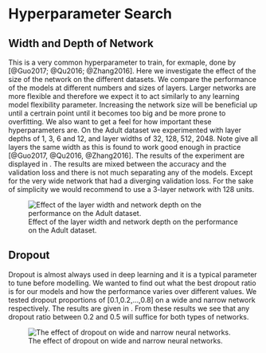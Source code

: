 # Hyperparameter Search \label{app:B}

## Width and Depth of Network

This is a very common hyperparameter to train, for exmaple, done by [@Guo2017; @Qu2016; @Zhang2016].
Here we investigate the effect of the size of the network on the different datasets.
We compare the performance of the models at different numbers and sizes of layers.
Larger networks are more flexible and therefore we expect it to act similarly to any learning model flexibility parameter.
Increasing the network size will be beneficial up until a certrain point until it becomes too big and be more prone to overfitting.
We also want to get a feel for how important these hyperparameters are.
On the Adult dataset we experimented with layer depths of 1, 3, 6 and 12, and layer widths of 32, 128, 512, 2048.
Note give all layers the same width as this is found to work good enough in practice [@Guo2017, @Qu2016, @Zhang2016].
The results of the experiment are displayed in \autoref{fig:widthdepth}.
The results are mixed between the accuracy and the validation loss and there is not much separating any of the models.
Except for the very wide network that had a diverging validation loss.
For the sake of simplicity we would recommend to use a 3-layer network with 128 units.

![Effect of the layer width and network depth on the performance on the Adult dataset.\label{fig:widthdepth}](../data/adult/results/width_depth/best.png)

## Dropout

Dropout is almost always used in deep learning and it is a typical parameter to tune before modelling.
We wanted to find out what the best dropout ratio is for our models and how the performance varies over different values.
We tested dropout proportions of [0.1,0.2,...,0.8] on a wide and narrow network respectively.
The results are given in \autoref{fig:exp_drop}.
From these results we see that any dropout ratio between 0.2 and 0.5 will suffice for both types of networks.

![The effect of dropout on wide and narrow neural networks.\label{fig:exp_drop}](../data/adult/results/size_dropout/best2.png)



